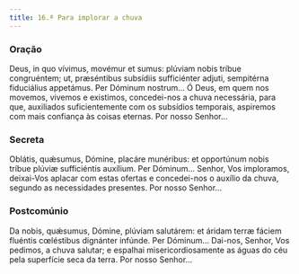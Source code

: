 ```yaml
---
title: 16.ª Para implorar a chuva
---
```


### Oração

<div class="side-by-side not-content">
  <span>
    Deus, in quo vívimus, movémur et sumus: plúviam nobis tríbue congruéntem;
    ut, præséntibus subsídiis sufficiénter adjuti, sempitérna fiduciálius
    appetámus. Per Dóminum nostrum...
  </span>
  <span>
    Ó Deus, em quem nos movemos, vivemos e existimos, concedei-nos a chuva
    necessária, para que, auxiliados suficientemente com os subsídios temporais,
    aspiremos com mais confiança às coisas eternas. Por nosso Senhor...
  </span>
</div>

### Secreta

<div class="side-by-side not-content">
  <span>
    Oblátis, quǽsumus, Dómine, placáre munéribus: et opportúnum nobis tríbue
    plúviæ sufficiéntis auxílium. Per Dóminum...
  </span>
  <span>
    Senhor, Vos imploramos, deixai-Vos aplacar com estas ofertas e concedei-nos
    o auxílio da chuva, segundo as necessidades presentes. Por nosso Senhor...
  </span>
</div>

### Postcomúnio

<div class="side-by-side not-content">
  <span>
    Da nobis, quǽsumus, Dómine, plúviam salutárem: et áridam terræ fáciem
    fluéntis cœléstibus dignánter infúnde. Per Dóminum...
  </span>
  <span>
    Dai-nos, Senhor, Vos pedimos, a chuva salutar; e espalhai
    misericordiosamente as águas do céu pela superfície seca da terra. Por nosso
    Senhor...
  </span>
</div>
